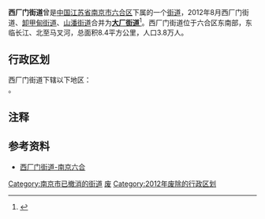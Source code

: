 {{中国乡级行政区|32/01/16/002/000}}

'''西厂门街道'''曾是[[中国|中国]][[江苏省|江苏省]][[南京市|南京市]][[六合区|六合区]]下属的一个[[街道办事处|街道]]，2012年8月西厂门街道、[[卸甲甸街道|卸甲甸街道]]、[[山潘街道|山潘街道]]合并为'''[[大厂街道|大厂街道]]'''<ref>{{cite web| title=六合街镇区划调整 沿江工业开发区并入化工园| url=http://www.njtv.com.cn/cont/cont5/201208/t20120827_144155.html| publisher=南京电视新闻网| date=| accessdate=}}{{Dead link|date=2018年6月 |bot=InternetArchiveBot |fix-attempted=no }}</ref>。西厂门街道位于六合区东南部，东临长江、北至马叉河，总面积8.4平方公里，人口3.8万人。

== 行政区划 ==

西厂门街道下辖以下地区：<br />
{{PRC admin/children|32/01/16/002/000}}。

== 注释 ==

{{reflist}}

==参考资料==
*[https://web.archive.org/web/20080218194843/http://sina.njlh.gov.cn/d.asp?id=492&l=001007 西厂门街道-南京六合]

[[Category:南京市已撤消的街道|Category:南京市已撤消的街道]]
[[Category:六合区行政区划|废]]
[[Category:2012年废除的行政区划|Category:2012年废除的行政区划]]